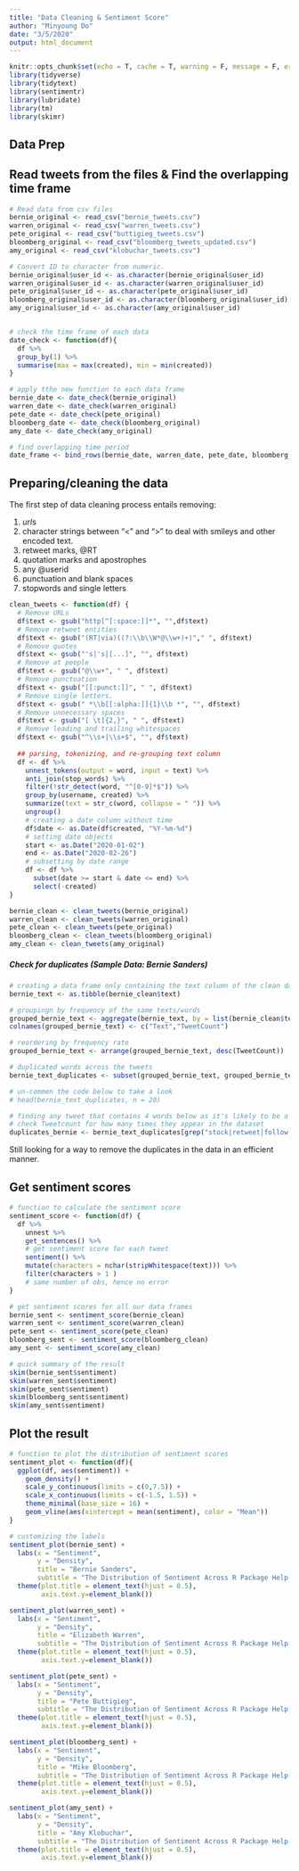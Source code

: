 ```yaml
---
title: "Data Cleaning & Sentiment Score"
author: "Minyoung Do"
date: "3/5/2020"
output: html_document
---
```


```r
knitr::opts_chunk$set(echo = T, cache = T, warning = F, message = F, error = F)
library(tidyverse)
library(tidytext)
library(sentimentr)
library(lubridate)
library(tm)
library(skimr)
```

## Data Prep

## Read tweets from the files & Find the overlapping time frame

```r
# Read data from csv files
bernie_original <- read_csv("bernie_tweets.csv")
warren_original <- read_csv("warren_tweets.csv")
pete_original <- read_csv("buttigieg_tweets.csv")
bloomberg_original <- read_csv("bloomberg_tweets_updated.csv")
amy_original <- read_csv("klobuchar_tweets.csv")

# Convert ID to character from numeric.
bernie_original$user_id <- as.character(bernie_original$user_id)
warren_original$user_id <- as.character(warren_original$user_id)
pete_original$user_id <- as.character(pete_original$user_id)
bloomberg_original$user_id <- as.character(bloomberg_original$user_id)
amy_original$user_id <- as.character(amy_original$user_id)


# check the time frame of each data
date_check <- function(df){
  df %>%
  group_by(1) %>%
  summarise(max = max(created), min = min(created))
}

# apply tthe new function to each data frame
bernie_date <- date_check(bernie_original)
warren_date <- date_check(warren_original)
pete_date <- date_check(pete_original)
bloomberg_date <- date_check(bloomberg_original)
amy_date <- date_check(amy_original)

# find overlapping time period
date_frame <- bind_rows(bernie_date, warren_date, pete_date, bloomberg_date, amy_date, .id = "id")[, -2]
```

## Preparing/cleaning the data

The first step of data cleaning process entails removing:

1. *url*s
2. character strings between "<" and ">" to deal with smileys and other encoded text.
3. retweet marks, @RT
4. quotation marks and apostrophes
5. any @userid
6. punctuation and blank spaces
7. stopwords and single letters

```r
clean_tweets <- function(df) {
  # Remove URLs
  df$text <- gsub("http[^[:space:]]*", "",df$text)
  # Remove retweet entities 
  df$text <- gsub("(RT|via)((?:\\b\\W*@\\w+)+)"," ", df$text)
  # Remove quotes
  df$text <- gsub("'s|'s|[...]", "", df$text)
  # Remove at people 
  df$text <- gsub("@\\w+", " ", df$text)
  # Remove punctuation 
  df$text <- gsub("[[:punct:]]", " ", df$text)
  # Remove single letters.
  df$text <- gsub(" *\\b[[:alpha:]]{1}\\b *", "", df$text)
  # Remove unnecessary spaces
  df$text <- gsub("[ \t]{2,}", " ", df$text)
  # Remove leading and trailing whitespaces 
  df$text <- gsub("^\\s+|\\s+$", "", df$text)
  
  ## parsing, tokenizing, and re-grouping text column
  df <- df %>%
    unnest_tokens(output = word, input = text) %>%
    anti_join(stop_words) %>%
    filter(!str_detect(word, "^[0-9]*$")) %>%
    group_by(username, created) %>%
    summarize(text = str_c(word, collapse = " ")) %>%
    ungroup()
    # creating a date column without time
    df$date <- as.Date(df$created, "%Y-%m-%d")
    # setting date objects
    start <- as.Date("2020-01-02")
    end <- as.Date("2020-02-26")
    # subsetting by date range
    df <- df %>%
      subset(date >= start & date <= end) %>%
      select(-created)
}

bernie_clean <- clean_tweets(bernie_original)
warren_clean <- clean_tweets(warren_original)
pete_clean <- clean_tweets(pete_original)
bloomberg_clean <- clean_tweets(bloomberg_original)
amy_clean <- clean_tweets(amy_original)
```

##### Check for duplicates (Sample Data: Bernie Sanders)

```r
# creating a data frame only containing the text column of the clean data
bernie_text <- as.tibble(bernie_clean$text)

# groupingn by frequency of the same texts/words
grouped_bernie_text <- aggregate(bernie_text, by = list(bernie_clean$text), FUN = length);
colnames(grouped_bernie_text) <- c("Text","TweetCount")

# reordering by frequency rate
grouped_bernie_text <- arrange(grouped_bernie_text, desc(TweetCount))

# duplicated words across the tweets
bernie_text_duplicates <- subset(grouped_bernie_text, grouped_bernie_text$TweetCount > 1)

# un-commen the code below to take a look
# head(bernie_text_duplicates, n = 20)

# finding any tweet that contains 4 words below as it's likely to be a meaningless tweet
# check Tweetcount for how many times they appear in the dataset
duplicates_bernie <- bernie_text_duplicates[grep("stock|retweet|follow|update", bernie_text_duplicates$Text),]
```

Still looking for a way to remove the duplicates in the data in an efficient manner.

## Get sentiment scores

```r
# function to calculate the sentiment score
sentiment_score <- function(df) {
  df %>%
    unnest %>% 
    get_sentences() %>%
    # get sentiment score for each tweet
    sentiment() %>% 
    mutate(characters = nchar(stripWhitespace(text))) %>% 
    filter(characters > 1 )
    # same number of obs, hence no error
}

# get sentiment scores for all our data frames
bernie_sent <- sentiment_score(bernie_clean)
warren_sent <- sentiment_score(warren_clean)
pete_sent <- sentiment_score(pete_clean)
bloomberg_sent <- sentiment_score(bloomberg_clean)
amy_sent <- sentiment_score(amy_clean)

# quick summary of the result
skim(bernie_sent$sentiment)
skim(warren_sent$sentiment)
skim(pete_sent$sentiment)
skim(bloomberg_sent$sentiment)
skim(amy_sent$sentiment)
```

## Plot the result

```r
# function to plot the distribution of sentiment scores
sentiment_plot <- function(df){
  ggplot(df, aes(sentiment)) +
    geom_density() +
    scale_y_continuous(limits = c(0,7.5)) +
    scale_x_continuous(limits = c(-1.5, 1.5)) +
    theme_minimal(base_size = 16) +
    geom_vline(aes(xintercept = mean(sentiment), color = "Mean"))
}

# customizing the labels
sentiment_plot(bernie_sent) +
  labs(x = "Sentiment", 
       y = "Density", 
       title = "Bernie Sanders",
       subtitle = "The Distribution of Sentiment Across R Package Help Docs") +
  theme(plot.title = element_text(hjust = 0.5), 
        axis.text.y=element_blank())

sentiment_plot(warren_sent) +
  labs(x = "Sentiment", 
       y = "Density", 
       title = "Elizabeth Warren",
       subtitle = "The Distribution of Sentiment Across R Package Help Docs") +
  theme(plot.title = element_text(hjust = 0.5), 
        axis.text.y=element_blank())

sentiment_plot(pete_sent) +
  labs(x = "Sentiment", 
       y = "Density", 
       title = "Pete Buttigieg",
       subtitle = "The Distribution of Sentiment Across R Package Help Docs") +
  theme(plot.title = element_text(hjust = 0.5), 
        axis.text.y=element_blank())

sentiment_plot(bloomberg_sent) +
  labs(x = "Sentiment", 
       y = "Density", 
       title = "Mike Bloomberg",
       subtitle = "The Distribution of Sentiment Across R Package Help Docs") +
  theme(plot.title = element_text(hjust = 0.5), 
        axis.text.y=element_blank())

sentiment_plot(amy_sent) +
  labs(x = "Sentiment", 
       y = "Density", 
       title = "Amy Klobuchar",
       subtitle = "The Distribution of Sentiment Across R Package Help Docs") +
  theme(plot.title = element_text(hjust = 0.5), 
        axis.text.y=element_blank())
```


